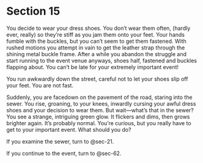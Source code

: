 # Section 15 {#sec-15}

You decide to wear your dress shoes. You don’t wear them often, (hardly ever, really) so they’re stiff as you jam them onto your feet. Your hands fumble with the buckles, but you can’t seem to get them fastened. With rushed motions you attempt in vain to get the leather strap through the shining metal buckle frame. After a while you abandon the struggle and start running to the event venue anyways, shoes half, fastened and buckles flapping about. You can’t be late for your extremely important event! 

You run awkwardly down the street, careful not to let your shoes slip off your feet. You are not fast.

Suddenly, you are facedown on the pavement of the road, staring into the sewer. You rise, groaning, to your knees, inwardly cursing your awful dress shoes and your decision to wear them. But wait—what’s that in the sewer? You see a strange, intriguing green glow. It flickers and dims, then grows brighter again. It’s probably normal.
You’re curious, but you really have to get to your important event. What should you do?

If you examine the sewer, turn to @sec-21.

If you continue to the event, turn to @sec-62.
 
